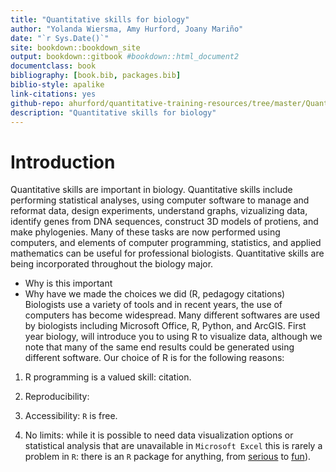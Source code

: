 ```yaml
--- 
title: "Quantitative skills for biology"
author: "Yolanda Wiersma, Amy Hurford, Joany Mariño"
date: "`r Sys.Date()`"
site: bookdown::bookdown_site
output: bookdown::gitbook #bookdown::html_document2
documentclass: book
bibliography: [book.bib, packages.bib]
biblio-style: apalike
link-citations: yes
github-repo: ahurford/quantitative-training-resources/tree/master/Quantitative training guides/quant-guide
description: "Quantitative skills for biology"
---
```


# Introduction
Quantitative skills are important in biology. Quantitative skills include performing statistical analyses, using computer software to manage and reformat data, design experiments, understand graphs, vizualizing data, identify genes from DNA sequences, construct 3D models of protiens, and make phylogenies. Many of these tasks are now performed using computers, and elements of computer programming, statistics, and applied mathematics can be useful for professional biologists. Quantitative skills are being incorporated throughout the biology major.

- Why is this important
- Why have we made the choices we did (R, pedagogy citations)
Biologists use a variety of tools and in recent years, the use of computers has become widespread. Many different softwares are used by biologists including Microsoft Office, R, Python, and ArcGIS. First year biology, will introduce you to using R to visualize data, although we note that many of the same end results could be generated using different software. Our choice of R is for the following reasons:

1. R programming is a valued skill: citation.

1. Reproducibility:

1. Accessibility: `R` is free.

1. No limits: while it is possible to need data visualization options or statistical analysis that are unavailable in `Microsoft Excel` this is rarely a problem in `R`: there is an `R` package for anything, from [serious](https://rviews.rstudio.com/2017/10/09/population-modeling-in-r/) to [fun](https://www.r-bloggers.com/useless-but-fun-r-packages/)).
